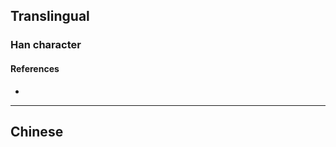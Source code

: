 {{character info/new}}
==Translingual==

===Han character===
{{Han char|rn=85|rad=水|as=08|sn=11|four=|canj=EKMR|ids=⿰氵奇}}

====References====
* {{Han ref|kx=0633.371|hdz=31643.081|uh=6E0F|ud=28175}}

----

==Chinese==
{{zh-see|漪|a}}